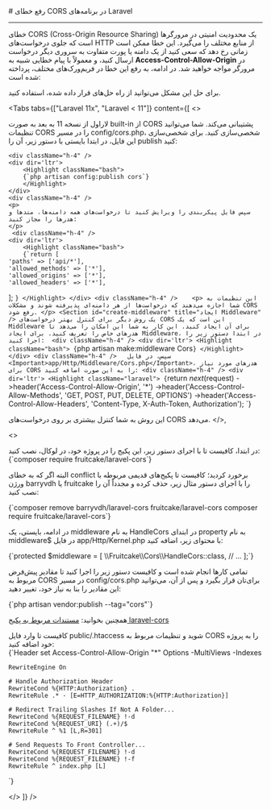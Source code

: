 

<Layout>
<Head>
<title>مستندات رفع خطای CORS در Laravel - لیارا</title>
<meta property="og:title" content="مستندات خدمات رایانش ابری لیارا" />
<meta property="og:description" content="مستندات مربوط به نحوه رفع خطای CORS در پلتفرم Laravel در لیارا"  />
<meta property="og:image" content="https://files.liara.ir/liara/logos/liara-poster.jpg" />
</Head>
# رفع خطای CORS در برنامه‌های Laravel
<hr className="mb-2" />
خطای CORS (Cross-Origin Resource Sharing) یک محدودیت امنیتی در مرورگرها است که جلوی درخواست‌های HTTP از منابع مختلف را می‌گیرد. 
این خطا ممکن است زمانی رخ دهد که سعی کنید از یک دامنه یا پورت متفاوت به سروری دیگر درخواست ارسال کنید، و معمولاً با پیام خطایی شبیه به <b>Access-Control-Allow-Origin</b> در مرورگر مواجه خواهید شد. در ادامه، به رفع این خطا در فریم‌ورک‌های مختلف، پرداخته شده است:

برای حل این مشکل می‌توانید از راه حل‌‌های قرار داده شده، استفاده کنید.

<Tabs 
  tabs={["Laravel 11x", "Laravel < 11"]} 
  content={[
   <>
   <Section id="set-cors-file" title="تنظیم فایل config/cors.php"  className="mt-0"/>

   <p>
   لاراول از نسخه 11 به بعد به صورت built-in از CORS پشتیبانی می‌کند. 
   شما می‌توانید تنظیمات CORS را در مسیر <Important>config/cors.php</Important>، شخصی‌سازی کنید. 
   برای شخصی‌سازی این فایل، در ابتدا بایستی با دستور زیر، آن را publish کنید: 
   </p>

    <div className="h-4" />
    <div dir='ltr'>
        <Highlight className="bash">
        {`php artisan config:publish cors`}
        </Highlight>
    </div>
    <div className="h-4" />
    <p>
    سپس فایل پیکربندی را ویرایش کنید تا درخواست‌های همه دامنه‌ها، متدها و هدرها را مجاز کنید:
    </p>
     <div className="h-4" />
    <div dir='ltr'>
        <Highlight className="bash">
        {`return [
    'paths' => ['api/*'],
    'allowed_methods' => ['*'],
    'allowed_origins' => ['*'],
    'allowed_headers' => ['*'],
];
`}
        </Highlight>
    </div>
    <div className="h-4" />   
    <p>
    این تنظیمات به شما اجازه می‌دهند که درخواست‌ها از هر دامنه‌ای پذیرفته شوند و مشکلات CORS رفع شود.
    </p>
    <Section id="create-middleware" title="ایجاد Middleware" />
    یک روش دیگر برای کنترل بهتر درخواست‌های CORS این است که یک Middleware برای آن ایجاد کنید. این کار به شما این امکان را می‌دهد تا هدرهای خاص را تعریف کنید.
    برای ایجاد Middleware، در ابتدا دستور زیر را اجرا کنید: 
    <div className="h-4" />
    <div dir='ltr'>
        <Highlight className="bash">
        {`php artisan make:middleware Cors`}
        </Highlight>
    </div>
    <div className="h-4" />  
    سپس، در فایل <Important>app/Http/Middleware/Cors.php</Important>، هدرهای مورد نیاز برای CORS را به این صورت اضافه کنید:
    <div className="h-4" />
    <div dir='ltr'>
        <Highlight className="laravel">
        {`return $next($request)
    ->header('Access-Control-Allow-Origin', '*')
    ->header('Access-Control-Allow-Methods', 'GET, POST, PUT, DELETE, OPTIONS')
    ->header('Access-Control-Allow-Headers', 'Content-Type, X-Auth-Token, Authorization');
`}
        </Highlight>
    </div>
    <div className="h-4" /> 
    این روش به شما کنترل بیشتری بر روی درخواست‌های CORS می‌دهد​.
   </>,

   <>

<Section id="use-laravel-cors-package" title="استفاده از پکیج laravel-cors"  className="mt-0"/>
در ابتدا، کافیست تا با اجرای دستور زیر، این پکیج را در پروژه خود، در لوکال، نصب کنید:

<div className="h-2" />
<div dir='ltr'>
    <Highlight className="bash">
      {`composer require fruitcake/laravel-cors`}
    </Highlight>
</div>
<div className="h-2" />

البته اگر که به خطای conflict برخورد کردید؛ کافیست تا پکیج‌های قدیمی مربوطه با ورژن barryvdh یا fruitcake را با اجرای دستور مثال زیر، حذف کرده و مجدداً آن را نصب کنید:
<div className="h-2" />
<div dir='ltr'>
    <Highlight className="bash">
      {`composer remove barryvdh/laravel-cors fruitcake/laravel-cors
composer require fruitcake/laravel-cors`}
    </Highlight>
</div>
<div className="h-2" />

در ادامه، بایستی، یک middleware به نام <Important>HandleCors</Important> در ابتدای property به نام <Important>middleware$</Important> در فایل <Important>app/Http/Kernel.php</Important> با محتوای زیر، اضافه کنید:
<div className="h-2" />
<div dir='ltr'>
    <Highlight className="php">
      {`protected $middleware = [
  \\Fruitcake\\Cors\\HandleCors::class,
    // ...
];`}
    </Highlight>
</div>
<div className="h-2" />

تمامی کارها انجام شده است و کافیست دستور زیر را اجرا کنید تا مقادیر پیش‌فرض مربوط به CORS در مسیر <Important>config/cors.php</Important> برای‌تان قرار بگیرد و پس از آن، می‌توانید این مقادیر را بنا به نیاز خود، تغییر دهید:
<div className="h-2" />
<div dir='ltr'>
    <Highlight className="bash">
      {`php artisan vendor:publish --tag="cors"`}
    </Highlight>
</div>
<div className="h-2" />
<Alert variant='success'>
<p>
همچنین بخوانید: <a href="https://github.com/fruitcake/laravel-cors?tab=readme-ov-file#cors-middleware-for-laravel" className="text-[#2196f3] ">مستندات مربوط به پکیج laravel-cors</a>
</p>
</Alert>

<Section id="use-htaccess" title="تنظیم فایل htaccess." />
کافیست تا وارد فایل <Important>public/.htaccess</Important> شوید و تنظیمات مربوط به CORS را به پروژه خود اضافه کنید:
<div className="h-2" />
<div dir='ltr'>
    <Highlight className="config">
      {`Header set Access-Control-Allow-Origin "*"

<IfModule mod_rewrite.c>
    <IfModule mod_negotiation.c>
        Options -MultiViews -Indexes
    </IfModule>

    RewriteEngine On

    # Handle Authorization Header
    RewriteCond %{HTTP:Authorization} .
    RewriteRule .* - [E=HTTP_AUTHORIZATION:%{HTTP:Authorization}]

    # Redirect Trailing Slashes If Not A Folder...
    RewriteCond %{REQUEST_FILENAME} !-d
    RewriteCond %{REQUEST_URI} (.+)/$
    RewriteRule ^ %1 [L,R=301]

    # Send Requests To Front Controller...
    RewriteCond %{REQUEST_FILENAME} !-d
    RewriteCond %{REQUEST_FILENAME} !-f
    RewriteRule ^ index.php [L]
</IfModule>`}
    </Highlight>
</div>
<div className="h-2" />

   </>
]} 
/>



</Layout>